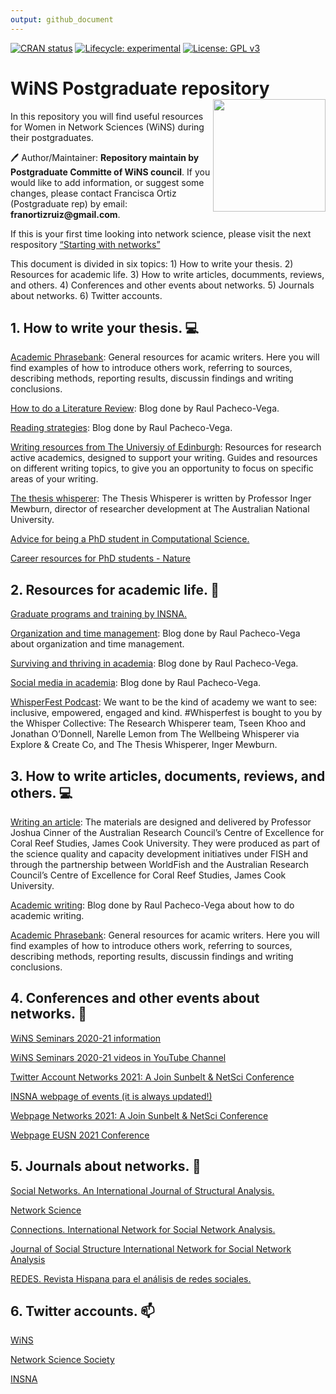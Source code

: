```yaml
---
output: github_document
---
```


<!-- README.md is generated from README.Rmd. Please edit that file -->

<!-- badges: start -->

[![CRAN
status](https://www.r-pkg.org/badges/version/classicnets)](https://CRAN.R-project.org/package=classicnets)
[![Lifecycle:
experimental](https://img.shields.io/badge/lifecycle-experimental-orange.svg)](https://www.tidyverse.org/lifecycle/#experimental)
[![License: GPL
v3](https://img.shields.io/badge/License-GPLv3-blue.svg)](https://www.gnu.org/licenses/gpl-3.0)
<!-- badges: end -->

# WiNS Postgraduate repository <img src="imag/sticker.jpg" align="right" width="180px"/>

In this repository you will find useful resources for Women in Network Sciences (WiNS) during their postgraduates.  

🖊 Author/Maintainer: **Repository maintain by Postgraduate Committe of WiNS council**. If you would like to add information, or suggest some changes, please contact Francisca Ortiz (Postgraduate rep) by email: **franortizruiz@gmail.com**. 

If this is your first time looking into network science, please visit the next respository ["Starting with networks"](https://github.com/FranciscaOrtizRuiz/wins_startingwithnetworks)

This document is divided in six topics: 1) How to write your thesis. 2) Resources for academic life. 3) How to write articles, documments, reviews, and others. 4) Conferences and other events about networks. 5) Journals about networks. 6) Twitter accounts.

## 1. How to write your thesis. 💻

[Academic Phrasebank](https://www.phrasebank.manchester.ac.uk): General resources for acamic writers. Here you will find examples of how to introduce others work, referring to sources, describing methods, reporting results, discussin findings and writing conclusions. 

[How to do a Literature Review](http://www.raulpacheco.org/resources/literature-reviews/): Blog done by Raul Pacheco-Vega.

[Reading strategies](http://www.raulpacheco.org/resources/reading-strategies/): Blog done by Raul Pacheco-Vega.

[Writing resources from The Universiy of Edinburgh](https://www.ed.ac.uk/institute-academic-development/research-roles/research-only-staff/writing/writing-resources): Resources for research active academics, designed to support your writing. Guides and resources on different writing topics, to give you an opportunity to focus on specific areas of your writing.

[The thesis whisperer](https://thesiswhisperer.com): The Thesis Whisperer is written by Professor Inger Mewburn, director of researcher development at The Australian National University.

[Advice for being a PhD student in Computational Science.](https://www.cs.jhu.edu/~mdredze/publications/HowtoBeaSuccessfulPhDStudent.1_1.pdf)

[Career resources for PhD students - Nature](https://www.nature.com/collections/dhbegcaieb/)

## 2. Resources for academic life. 🌻

[Graduate programs and training by INSNA.](https://www.insna.org/graduate-programs)

[Organization and time management](http://www.raulpacheco.org/resources/organization-and-time-management/): Blog done by Raul Pacheco-Vega about organization and time management.

[Surviving and thriving in academia](http://www.raulpacheco.org/resources/surviving-and-thriving-in-academia/): Blog done by Raul Pacheco-Vega.

[Social media in academia](http://www.raulpacheco.org/resources/social-media-in-academia/): Blog done by Raul Pacheco-Vega.

[WhisperFest Podcast](https://www.buzzsprout.com/1510516): We want to be the kind of academy we want to see: inclusive, empowered, engaged and kind. #Whisperfest is bought to you by the Whisper Collective: The Research Whisperer team, Tseen Khoo and Jonathan O’Donnell, Narelle Lemon from The Wellbeing Whisperer via Explore & Create Co, and The Thesis Whisperer, Inger Mewburn.

## 3. How to write articles, documents, reviews, and others. 💻

[Writing an article](https://fish.cgiar.org/getting-published-peer-review-professor-joshua-cinner): The materials are designed and delivered by Professor Joshua Cinner of the Australian Research Council’s Centre of Excellence for Coral Reef Studies, James Cook University. They were produced as part of the science quality and capacity development initiatives under FISH and through the partnership between WorldFish and the Australian Research Council’s Centre of Excellence for Coral Reef Studies, James Cook University. 

[Academic writing](http://www.raulpacheco.org/resources/academic-writing-acwri/): Blog done by Raul Pacheco-Vega about how to do academic writing.

[Academic Phrasebank](https://www.phrasebank.manchester.ac.uk): General resources for acamic writers. Here you will find examples of how to introduce others work, referring to sources, describing methods, reporting results, discussin findings and writing conclusions. 

## 4. Conferences and other events about networks. 🔭 

[WiNS Seminars 2020-21 information](https://aliceschwarze.gitlab.io/winsseminar.html)

[WiNS Seminars 2020-21 videos in YouTube Channel](https://www.youtube.com/channel/UCJppCyVIY5_XsNOSl7mftRQ?view_as=subscriber)

[Twitter Account Networks 2021: A Join Sunbelt & NetSci Conference](https://twitter.com/Networks2021)

[INSNA webpage of events (it is always updated!)](https://www.insna.org/events/)

[Webpage Networks 2021: A Join Sunbelt & NetSci Conference](https://networks2021.net)

[Webpage EUSN 2021 Conference](http://www.eusn2021.unina.it)

## 5. Journals about networks. 💬

[Social Networks. An International Journal of Structural Analysis.](https://www.journals.elsevier.com/social-networks)

[Network Science](https://www.cambridge.org/core/journals/network-science)

[Connections. International Network for Social Network Analysis.](https://www.exeley.com/journal/connections)

[Journal of Social Structure International Network for Social Network Analysis](https://www.exeley.com/journal/journal_of_social_structure)

[REDES. Revista Hispana para el análisis de redes sociales.](https://revistes.uab.cat/redes/index)

## 6. Twitter accounts. 📫 

[WiNS](https://twitter.com/WiNS_Society)

[Network Science Society](https://twitter.com/netscisociety)

[INSNA](https://twitter.com/SocNetAnalysts)


